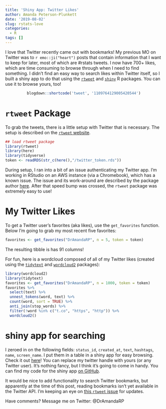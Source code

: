 ```yaml
---
title: 'Shiny App: Twitter Likes'
author: Amanda Peterson-Plunkett
date: '2019-08-02'
slug: rstats-love
categories:
  - R
tags: []
---
```





I love that Twitter recently came out with bookmarks! My previous MO on Twitter was to `r emo::ji("heart")` posts that contain information that I want to keep for later, most of which are #rstats tweets. I now have 700+ likes, which are time consuming to browse through when I need to find something. I didn't find an easy way to search likes within Twitter itself, so I built a shiny app to do that using the [`rtweet`](https://rtweet.info/index.html) and [`shiny`](https://shiny.rstudio.com/) R packages. You can use it to browse yours, too! 

<center>
```r
blogdown::shortcode('tweet', '1109764129005420544')
```
</center>


# `rtweet` Package

To grab the tweets, there is a little setup with Twitter that is necessary. The setup is described on the [`rtweet` website](https://rtweet.info/index.html).

```r
## load rtweet package
library(rtweet)
library(here)
library(tidyverse)
token <- readRDS(str_c(here(),"/twitter_token.rds"))
```

During setup, I ran into a bit of an issue authenticating my Twitter app. I'm working in RStudio on an AWS instance (via a Chromebook), which has a known issue. The issue and its work-around are described by the package author [here](https://github.com/mkearney/rtweet/issues/156). After that speed bump was crossed, the `rtweet` package was extremely easy to use!

# My Twitter Likes

To get a Twitter user's favorites (aka likes), use the `get_favorites` function. Below I'm going to grab  my most recent five favorites:

```r
favorites <- get_favorites("DrAmandaRP", n = 5, token = token)
```

The resulting tibble is has 91 columns! 


For fun, here is a wordcloud composed of all of my Twitter likes (created using the [`tidytext`](https://cran.r-project.org/web/packages/tidytext/index.html) and [`wordcloud2`](https://cran.r-project.org/web/packages/wordcloud2/index.html) packages):

```r
library(wordcloud2)
library(tidytext)
favorites <- get_favorites("DrAmandaRP", n = 1000, token = token)
favorites %>% 
  select(text) %>%
  unnest_tokens(word, text) %>%
  count(word, sort = TRUE) %>%
  anti_join(stop_words) %>%
  filter(!word %in% c("t.co", "https", "http")) %>%
  wordcloud2()

```


# shiny app for searching 

I zeroed in on the following fields: `status_id`, `created_at`, `text`, `hashtags`, `name`, `screen_name`. I put them in a table in a shiny app for easy browsing. Check it out [here](https://amandarp.shinyapps.io/TwitterLikes/)! You can replace my twitter handle with yours (or any Twitter user). It's nothing fancy, but I think it's going to come in handy. You can find my code for the shiny app [on GitHub](https://github.com/AmandaRP/TwitterBrowser/blob/master/TwitterBrowser/app.R).

It would be nice to add functionality to search Twitter bookmarks, but apparently at the time of this post, reading bookmarks isn't yet available in the Twitter API. I'm keeping an eye on [this `rtweet` issue](https://github.com/mkearney/rtweet/issues/344) for updates. 

Have comments? Message me on Twitter: @DrAmandaRP
